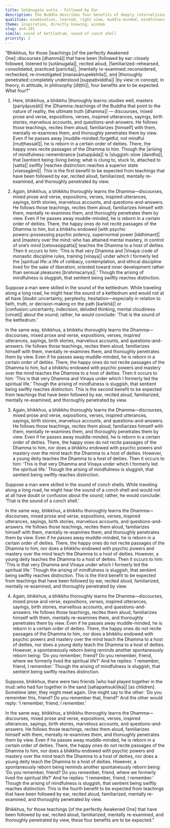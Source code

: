```yaml
---
title: Sotānugata sutta - Followed by Ear
description: The Buddha describes four benefits of deeply internalizing the Dhamma. Even if one dies muddle-minded, they are reborn among the deities, where hearing the Dhamma again and recollecting their past spiritual practice enables them to swiftly reach distinction.
qualities: examination, learned, right view, muddle-minded, mindfulness, recollection of the Dhamma, spiritual life, discernment
theme: inspiration, directly knowing, wisdom
slug: an4.191
simile: sound of kettledrum, sound of conch shell
priority: 2
---
```


“Bhikkhus, for those |teachings [of the perfectly Awakened One]::discourses [dhammā]| that have been |followed by ear::closely followed, listened to [sotānugata]|, recited aloud, |familiarized::rehearsed, consolidated, practiced [paricita]|, |mentally re-examined::reconsidered, rechecked, re-investigated [manasānupekkhita]|, and |thoroughly penetrated::completely understood [suppaṭividdha]| |by view::in concept, in theory, in attitude, in philosophy [diṭṭhi]|, four benefits are to be expected. What four?”

1. Here, bhikkhus, a bhikkhu |thoroughly learns::studies well, masters [pariyāpuṇāti]| the |Dhamma::teachings of the Buddha that point to the nature of reality, the ultimate truth [dhamma]| — discourses, mixed prose and verse, expositions, verses, inspired utterances, sayings, birth stories, marvelous accounts, and questions-and-answers. He follows those teachings, recites them aloud, familiarizes [himself] with them, mentally re-examines them, and thoroughly penetrates them by view. Even if he passes away |muddle-minded::forgetful, not mindful [muṭṭhassatī]|, he is reborn in a certain order of deities. There, the happy ones recite passages of the Dhamma to him. Though the |arising of mindfulness::remembrance [satuppāda]| is |sluggish::slow [dandha]|, that |sentient being::living being; what is clung to, stuck to, attached to [satta]| swiftly |reaches distinction::reaches a superior state [visesagāmī]|. This is the first benefit to be expected from teachings that have been followed by ear, recited aloud, familiarized, mentally re-examined, and thoroughly penetrated by view.

2. Again, bhikkhus, a bhikkhu thoroughly learns the Dhamma—discourses, mixed prose and verse, expositions, verses, inspired utterances, sayings, birth stories, marvelous accounts, and questions-and-answers. He follows those teachings, recites them aloud, familiarizes himself with them, mentally re-examines them, and thoroughly penetrates them by view. Even if he passes away muddle-minded, he is reborn in a certain order of deities. There, the happy ones do not recite passages of the Dhamma to him, but a bhikkhu endowed |with psychic powers::possessing psychic potency, supernormal power [iddhimant]| and |mastery over the mind::who has attained mental mastery, in control of one’s mind [cetovasippatta]| teaches the Dhamma to a host of deities. Then it occurs to him: ‘This is that very Dhamma and |Vinaya::code of monastic discipline rules, training [vinaya]| under which I formerly led the |spiritual life::a life of celibacy, contemplation, and ethical discipline lived for the sake of liberation; oriented toward inner development rather than sensual pleasures [brahmacariya]|.’ Though the arising of mindfulness is sluggish, that sentient being swiftly reaches distinction.

Suppose a man were skilled in the sound of the kettledrum. While traveling along a long road, he might hear the sound of a kettledrum and would not at all have |doubt::uncertainty, perplexity, hesitation—especially in relation to faith, truth, or decision-making on the path [kaṅkhā]| or |confusion::uncertainty, indecision, deluded thinking, mental cloudiness [vimati]| about the sound; rather, he would conclude: ‘That is the sound of the kettledrum.’

In the same way, bhikkhus, a bhikkhu thoroughly learns the Dhamma—discourses, mixed prose and verse, expositions, verses, inspired utterances, sayings, birth stories, marvelous accounts, and questions-and-answers. He follows those teachings, recites them aloud, familiarizes himself with them, mentally re-examines them, and thoroughly penetrates them by view. Even if he passes away muddle-minded, he is reborn in a certain order of deities. There, the happy ones do not recite passages of the Dhamma to him, but a bhikkhu endowed with psychic powers and mastery over the mind teaches the Dhamma to a host of deities. Then it occurs to him: ‘This is that very Dhamma and Vinaya under which I formerly led the spiritual life.’ Though the arising of mindfulness is sluggish, that sentient being swiftly reaches distinction. This is the second benefit to be expected from teachings that have been followed by ear, recited aloud, familiarized, mentally re-examined, and thoroughly penetrated by view.

3. Again, bhikkhus, a bhikkhu thoroughly learns the Dhamma—discourses, mixed prose and verse, expositions, verses, inspired utterances, sayings, birth stories, marvelous accounts, and questions-and-answers. He follows those teachings, recites them aloud, familiarizes himself with them, mentally re-examines them, and thoroughly penetrates them by view. Even if he passes away muddle-minded, he is reborn in a certain order of deities. There, the happy ones do not recite passages of the Dhamma to him, nor does a bhikkhu endowed with psychic powers and mastery over the mind teach the Dhamma to a host of deities. However, a young deity teaches the Dhamma to a host of deities. Then it occurs to him: ‘This is that very Dhamma and Vinaya under which I formerly led the spiritual life.’ Though the arising of mindfulness is sluggish, that sentient being swiftly reaches distinction.

Suppose a man were skilled in the sound of conch shells. While traveling along a long road, he might hear the sound of a conch shell and would not at all have doubt or confusion about the sound; rather, he would conclude: ‘That is the sound of a conch shell.’

In the same way, bhikkhus, a bhikkhu thoroughly learns the Dhamma—discourses, mixed prose and verse, expositions, verses, inspired utterances, sayings, birth stories, marvelous accounts, and questions-and-answers. He follows those teachings, recites them aloud, familiarizes himself with them, mentally re-examines them, and thoroughly penetrates them by view. Even if he passes away muddle-minded, he is reborn in a certain order of deities. There, the happy ones do not recite passages of the Dhamma to him, nor does a bhikkhu endowed with psychic powers and mastery over the mind teach the Dhamma to a host of deities. However, a young deity teaches the Dhamma to a host of deities. Then it occurs to him: ‘This is that very Dhamma and Vinaya under which I formerly led the spiritual life.’ Though the arising of mindfulness is sluggish, that sentient being swiftly reaches distinction. This is the third benefit to be expected from teachings that have been followed by ear, recited aloud, familiarized, mentally re-examined, and thoroughly penetrated by view.

4. Again, bhikkhus, a bhikkhu thoroughly learns the Dhamma—discourses, mixed prose and verse, expositions, verses, inspired utterances, sayings, birth stories, marvellous accounts, and questions-and-answers. He follows those teachings, recites them aloud, familiarizes himself with them, mentally re-examines them, and thoroughly penetrates them by view. Even if he passes away muddle-minded, he is reborn in a certain order of deities. There, the happy ones do not recite passages of the Dhamma to him, nor does a bhikkhu endowed with psychic powers and mastery over the mind teach the Dhamma to a host of deities, nor does a young deity teach the Dhamma to a host of deities. However, a spontaneously reborn being reminds another spontaneously reborn being: ‘Do you remember, friend? Do you remember, friend, where we formerly lived the spiritual life?’ And he replies: ‘I remember, friend, I remember.’ Though the arising of mindfulness is sluggish, that sentient being swiftly reaches distinction.

Suppose, bhikkhus, there were two friends |who had played together in the mud::who had fun together in the sand [sahapaṁsukīḷika]| [as children]. Sometime later, they might meet again. One might say to the other: ‘Do you remember this, friend? Do you remember that, friend?’ And the other would reply: ‘I remember, friend, I remember.’

In the same way, bhikkhus, a bhikkhu thoroughly learns the Dhamma—discourses, mixed prose and verse, expositions, verses, inspired utterances, sayings, birth stories, marvelous accounts, and questions-and-answers. He follows those teachings, recites them aloud, familiarizes himself with them, mentally re-examines them, and thoroughly penetrates them by view. Even if he passes away muddle-minded, he is reborn in a certain order of deities. There, the happy ones do not recite passages of the Dhamma to him, nor does a bhikkhu endowed with psychic powers and mastery over the mind teach the Dhamma to a host of deities, nor does a young deity teach the Dhamma to a host of deities. However, a spontaneously reborn being reminds another spontaneously reborn being: ‘Do you remember, friend? Do you remember, friend, where we formerly lived the spiritual life?’ And he replies: ‘I remember, friend, I remember.’ Though the arising of mindfulness is sluggish, that sentient being swiftly reaches distinction. This is the fourth benefit to be expected from teachings that have been followed by ear, recited aloud, familiarized, mentally re-examined, and thoroughly penetrated by view.

Bhikkhus, for those teachings [of the perfectly Awakened One] that have been followed by ear, recited aloud, familiarized, mentally re-examined, and thoroughly penetrated by view, these four benefits are to be expected.”